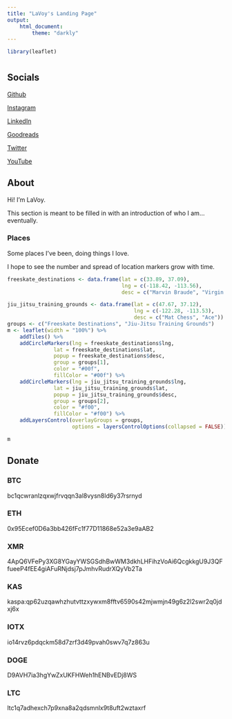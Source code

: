 ```yaml
---
title: "LaVoy's Landing Page"
output: 
    html_document:
        theme: "darkly"
---
```


```r
library(leaflet)
```

# {.tabset}

## Socials

[Github](https://github.com/cyberLaVoy)

[Instagram](https://www.instagram.com/cyberlavoy/)

[LinkedIn](https://linkedin.com/in/cyberLaVoy)

[Goodreads](https://goodreads.com/cyberLaVoy)

[Twitter](https://twitter.com/cyberLaVoy)

[YouTube](https://www.youtube.com/@cyberLaVoy)

## About

Hi! I'm LaVoy. 

This section is meant to be filled in with an introduction of who I am... eventually. 

### Places

Some places I've been, doing things I love.

I hope to see the number and spread of location markers grow with time.

```r
freeskate_destinations <- data.frame(lat = c(33.89, 37.09),
                                     lng = c(-118.42, -113.56),
                                     desc = c("Marvin Braude", "Virgin River"))

jiu_jitsu_training_grounds <- data.frame(lat = c(47.67, 37.12),
                                         lng = c(-122.28, -113.53),
                                         desc = c("Mat Chess", "Ace"))
groups <- c("Freeskate Destinations", "Jiu-Jitsu Training Grounds")
m <- leaflet(width = "100%") %>%
    addTiles() %>%
    addCircleMarkers(lng = freeskate_destinations$lng,
               lat = freeskate_destinations$lat,
               popup = freeskate_destinations$desc,
               group = groups[1],
               color = "#00f",
               fillColor = "#00f") %>%
    addCircleMarkers(lng = jiu_jitsu_training_grounds$lng,
               lat = jiu_jitsu_training_grounds$lat,
               popup = jiu_jitsu_training_grounds$desc,
               group = groups[2],
               color = "#f00",
               fillColor = "#f00") %>%
    addLayersControl(overlayGroups = groups,
                     options = layersControlOptions(collapsed = FALSE))

m
```

## Donate

### BTC

bc1qcwranlzqxwjfrvqqn3al8vysn8ld6y37rsrnyd

### ETH

0x95Ecef0D6a3bb426fFc1f77D11868e52a3e9aAB2

### XMR

4ApQ6VFePy3XG8YGayYWSGSdhBwWM3dkhLHFihzVoAi6QcgkkgU9J3QFfueeP4fEE4giAFuRNjdsj7pJmhvRudrXQyVb2Ta

### KAS

kaspa:qp62uzqawhzhutvttzxywxm8fftv6590s42mjwmjn49g6z2l2swr2q0jdxj6x

### IOTX

io14rvz6pdqckm58d7zrf3d49pvah0swv7q7z863u

### DOGE

D9AVH7ia3hgYwZxUKFHWeh1hENBvEDj8WS

### LTC

ltc1q7adhexch7p9xna8a2qdsmnlx9t8uft2wztaxrf
